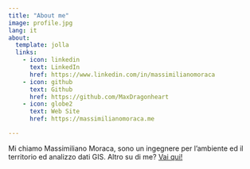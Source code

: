 ```yaml
---
title: "About me"
image: profile.jpg
lang: it
about:
  template: jolla
  links:
    - icon: linkedin
      text: LinkedIn
      href: https://www.linkedin.com/in/massimilianomoraca
    - icon: github
      text: Github
      href: https://github.com/MaxDragonheart
    - icon: globe2
      text: Web Site
      href: https://massimilianomoraca.me

---
```


Mi chiamo Massimiliano Moraca, sono un ingegnere per l’ambiente ed il territorio ed analizzo dati GIS. Altro su di me? [Vai qui!](https://massimilianomoraca.it/about-me/)

